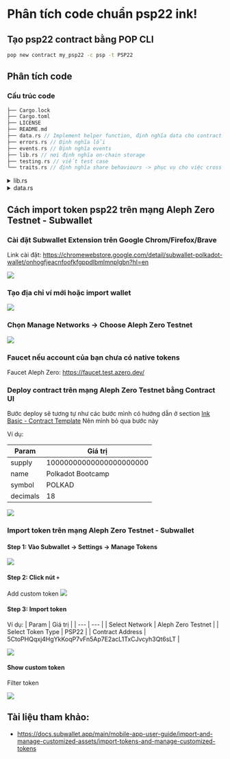 # Phân tích code chuẩn psp22 ink! 


## Tạo psp22 contract bằng POP CLI

```bash
pop new contract my_psp22 -c psp -t PSP22
```


## Phân tích code 

### Cấu trúc code 
```rust
├── Cargo.lock
├── Cargo.toml
├── LICENSE
├── README.md
├── data.rs // Implement helper function, định nghĩa data cho contract 
├── errors.rs // Định nghĩa lỗi 
├── events.rs // Định nghĩa events
├── lib.rs // nơi định nghĩa on-chain storage 
├── testing.rs // viết test case 
└── traits.rs // định nghĩa share behaviours -> phục vụ cho việc cross contract 
```



<details>
  <summary>lib.rs</summary>

```rust
#![cfg_attr(not(feature = "std"), no_std, no_main)]

mod data;
mod errors;
mod events;
mod testing;
mod traits;

pub use data::{PSP22Data, PSP22Event};
pub use errors::PSP22Error;
pub use events::{Approval, Transfer};
pub use traits::{PSP22Burnable, PSP22Metadata, PSP22Mintable, PSP22};

#[ink::contract]
mod token {
    use crate::{PSP22Data, PSP22Error, PSP22Event, PSP22Metadata, PSP22};
    use ink::prelude::{string::String, vec::Vec};

    // Định nghĩa on-chain storage 
    // Thêm PSP22Data định nghĩa ở data.rs 
    #[ink(storage)]
    pub struct Token {
        data: PSP22Data,
        name: Option<String>,
        symbol: Option<String>,
        decimals: u8,
    }

    impl Token {

        // Khởi tạo contract với total supply, name, symbol và token decimals 
        #[ink(constructor)]
        pub fn new(
            supply: u128,
            name: Option<String>,
            symbol: Option<String>,
            decimals: u8,
        ) -> Self {
            let (data, events) = PSP22Data::new(supply, Self::env().caller()); // (2)
            let contract = Self {
                data,
                name,
                symbol,
                decimals,
            };
            contract.emit_events(events);
            contract
        }

        // Helper function để emit event -> import event từ events.rs
        fn emit_events(&self, events: Vec<PSP22Event>) {
            for event in events {
                match event {
                    PSP22Event::Transfer(e) => self.env().emit_event(e),
                    PSP22Event::Approval(e) => self.env().emit_event(e),
                }
            }
        }
    }

    // Implement trait PSP22 (traits.rs) cho contract token 
    impl PSP22 for Token {

        // Lấy tổng cung hiện tại 
        #[ink(message)]
        fn total_supply(&self) -> u128 {
            self.data.total_supply()
        }


        // Lấy balance của 1 account 
        #[ink(message)]
        fn balance_of(&self, owner: AccountId) -> u128 {
            self.data.balance_of(owner)
        }

        // Số lượng token mà owner cho phép spender (bên thứ 3) sử dụng 

        #[ink(message)]
        fn allowance(&self, owner: AccountId, spender: AccountId) -> u128 {
            self.data.allowance(owner, spender)
        }

        // Transfer token của caller sang 1 account khác  
        #[ink(message)]
        fn transfer(
            &mut self,
            to: AccountId,
            value: u128,
            _data: Vec<u8>,
        ) -> Result<(), PSP22Error> {
            // Helper function
            let events = self.data.transfer(self.env().caller(), to, value)?;
            self.emit_events(events);
            Ok(())
        }

        // Chức năng `transferFrom` thường được sử dụng khi một tài khoản (owner) đã cấp quyền cho 
        // một tài khoản khác (thường là một hợp đồng thông minh gọi là spender ) để sử dụng token thay mặt cho tài khoản owner đó .

        #[ink(message)]
        fn transfer_from(
            &mut self,
            from: AccountId,
            to: AccountId,
            value: u128,
            _data: Vec<u8>,
        ) -> Result<(), PSP22Error> {
            let events = self
                .data
                .transfer_from(self.env().caller(), from, to, value)?;
            self.emit_events(events);
            Ok(())
        }

        // Cho phép spender sử dụng một lượng token nhất định mà owner cho phép 
        #[ink(message)]
        fn approve(&mut self, spender: AccountId, value: u128) -> Result<(), PSP22Error> {
            let events = self.data.approve(self.env().caller(), spender, value)?;
            self.emit_events(events);
            Ok(())
        }


        // Tăng lượng token cho phép mà spender có thể sử dụng 
        #[ink(message)]
        fn increase_allowance(
            &mut self,
            spender: AccountId,
            delta_value: u128,
        ) -> Result<(), PSP22Error> {
            let events = self
                .data
                .increase_allowance(self.env().caller(), spender, delta_value)?;
            self.emit_events(events);
            Ok(())
        }

        // Giảm lượng token cho phép mà spender có thể sử dụng 

        #[ink(message)]
        fn decrease_allowance(
            &mut self,
            spender: AccountId,
            delta_value: u128,
        ) -> Result<(), PSP22Error> {
            let events = self
                .data
                .decrease_allowance(self.env().caller(), spender, delta_value)?;
            self.emit_events(events);
            Ok(())
        }
    }

    // Implement trait metadata cho token 
    // Gồm có return token name , token symbol, token decimals 

    impl PSP22Metadata for Token {
        #[ink(message)]
        fn token_name(&self) -> Option<String> {
            self.name.clone()
        }
        #[ink(message)]
        fn token_symbol(&self) -> Option<String> {
            self.symbol.clone()
        }
        #[ink(message)]
        fn token_decimals(&self) -> u8 {
            self.decimals
        }
    }
}

```
</details>



<details>
  <summary>data.rs</summary>

```rust
use crate::errors::PSP22Error;
use crate::events::{Approval, Transfer};
use ink::prelude::string::String;
use ink::{
    prelude::{vec, vec::Vec},
    primitives::AccountId,
    storage::Mapping,
};

// Định nghĩa Events cho Transfer và Approval 
pub enum PSP22Event {
    Transfer(Transfer),
    Approval(Approval),
}



fn approval_event(owner: AccountId, spender: AccountId, amount: u128) -> PSP22Event {
    PSP22Event::Approval(Approval {
        owner,
        spender,
        amount,
    })
}

fn transfer_event(from: Option<AccountId>, to: Option<AccountId>, value: u128) -> PSP22Event {
    PSP22Event::Transfer(Transfer { from, to, value })
}


// Định nghĩa storage item -> on-chain storage 
#[ink::storage_item]
#[derive(Debug, Default)]
pub struct PSP22Data {
    total_supply: u128,
    balances: Mapping<AccountId, u128>,
    allowances: Mapping<(AccountId, AccountId), u128>,
}

// Helper function phục vụ cho implement READ/WRITE method 
impl PSP22Data {
    pub fn new(supply: u128, creator: AccountId) -> (PSP22Data, Vec<PSP22Event>) {
        let mut data: PSP22Data = Default::default();
        let events = data.mint(creator, supply).unwrap();
        (data, events)
    }


    pub fn total_supply(&self) -> u128 {
        self.total_supply
    }

    pub fn balance_of(&self, owner: AccountId) -> u128 {
        self.balances.get(owner).unwrap_or_default()
    }

    pub fn allowance(&self, owner: AccountId, spender: AccountId) -> u128 {
        self.allowances.get((owner, spender)).unwrap_or_default()
    }


    pub fn transfer(
        &mut self,
        caller: AccountId,
        to: AccountId,
        value: u128,
    ) -> Result<Vec<PSP22Event>, PSP22Error> {
        if caller == to || value == 0 {
            return Ok(vec![]);
        }
        let from_balance = self.balance_of(caller);
        if from_balance < value {
            return Err(PSP22Error::InsufficientBalance);
        }

        if from_balance == value {
            self.balances.remove(caller);
        } else {
            self.balances
                .insert(caller, &(from_balance.saturating_sub(value)));
        }
        let to_balance = self.balance_of(to);
        // Total supply is limited by u128.MAX so no overflow is possible
        self.balances
            .insert(to, &(to_balance.saturating_add(value)));
        Ok(vec![transfer_event(Some(caller), Some(to), value)])
    }

    pub fn transfer_from(
        &mut self,
        caller: AccountId,
        from: AccountId,
        to: AccountId,
        value: u128,
    ) -> Result<Vec<PSP22Event>, PSP22Error> {
        if from == to || value == 0 {
            return Ok(vec![]);
        }
        if caller == from {
            return self.transfer(caller, to, value);
        }

        let allowance = self.allowance(from, caller);
        if allowance < value {
            return Err(PSP22Error::InsufficientAllowance);
        }
        let from_balance = self.balance_of(from);
        if from_balance < value {
            return Err(PSP22Error::InsufficientBalance);
        }

        if allowance == value {
            self.allowances.remove((from, caller));
        } else {
            self.allowances
                .insert((from, caller), &(allowance.saturating_sub(value)));
        }

        if from_balance == value {
            self.balances.remove(from);
        } else {
            self.balances
                .insert(from, &(from_balance.saturating_sub(value)));
        }
        let to_balance = self.balance_of(to);
        // Total supply is limited by u128.MAX so no overflow is possible
        self.balances
            .insert(to, &(to_balance.saturating_add(value)));
        Ok(vec![
            approval_event(from, caller, allowance.saturating_sub(value)),
            transfer_event(Some(from), Some(to), value),
        ])
    }

    pub fn approve(
        &mut self,
        owner: AccountId,
        spender: AccountId,
        value: u128,
    ) -> Result<Vec<PSP22Event>, PSP22Error> {
        if owner == spender {
            return Ok(vec![]);
        }
        if value == 0 {
            self.allowances.remove((owner, spender));
        } else {
            self.allowances.insert((owner, spender), &value);
        }
        Ok(vec![approval_event(owner, spender, value)])
    }

    pub fn increase_allowance(
        &mut self,
        owner: AccountId,
        spender: AccountId,
        delta_value: u128,
    ) -> Result<Vec<PSP22Event>, PSP22Error> {
        if owner == spender || delta_value == 0 {
            return Ok(vec![]);
        }
        let allowance = self.allowance(owner, spender);
        let amount = allowance.saturating_add(delta_value);
        self.allowances.insert((owner, spender), &amount);
        Ok(vec![approval_event(owner, spender, amount)])
    }

    pub fn decrease_allowance(
        &mut self,
        owner: AccountId,
        spender: AccountId,
        delta_value: u128,
    ) -> Result<Vec<PSP22Event>, PSP22Error> {
        if owner == spender || delta_value == 0 {
            return Ok(vec![]);
        }
        let allowance = self.allowance(owner, spender);
        if allowance < delta_value {
            return Err(PSP22Error::InsufficientAllowance);
        }
        let amount = allowance.saturating_sub(delta_value);
        if amount == 0 {
            self.allowances.remove((owner, spender));
        } else {
            self.allowances.insert((owner, spender), &amount);
        }
        Ok(vec![approval_event(owner, spender, amount)])
    }

    pub fn mint(&mut self, to: AccountId, value: u128) -> Result<Vec<PSP22Event>, PSP22Error> {
        if value == 0 {
            return Ok(vec![]);
        }
        let new_supply = self
            .total_supply
            .checked_add(value)
            .ok_or(PSP22Error::Custom(String::from(
                "Max PSP22 supply exceeded. Max supply limited to 2^128-1.",
            )))?;
        self.total_supply = new_supply;
        let new_balance = self.balance_of(to).saturating_add(value);
        self.balances.insert(to, &new_balance);
        Ok(vec![transfer_event(None, Some(to), value)])
    }

    pub fn burn(&mut self, from: AccountId, value: u128) -> Result<Vec<PSP22Event>, PSP22Error> {
        if value == 0 {
            return Ok(vec![]);
        }
        let balance = self.balance_of(from);
        if balance < value {
            return Err(PSP22Error::InsufficientBalance);
        }
        if balance == value {
            self.balances.remove(from);
        } else {
            self.balances.insert(from, &(balance.saturating_sub(value)));
        }
        self.total_supply = self.total_supply.saturating_sub(value);
        Ok(vec![transfer_event(Some(from), None, value)])
    }
}


```
</details>






## Cách import token psp22 trên mạng Aleph Zero Testnet - Subwallet

### Cài đặt Subwallet Extension trên Google Chrom/Firefox/Brave

Link cài đặt: https://chromewebstore.google.com/detail/subwallet-polkadot-wallet/onhogfjeacnfoofkfgppdlbmlmnplgbn?hl=en

![](../assets/add_subwallet.png)

### Tạo địa chỉ ví mới hoặc import wallet 

![](../assets/import_wallet.png)

### Chọn Manage Networks -> Choose Aleph Zero Testnet

![](../assets/manage_network.png)


### Faucet nếu account của bạn chưa có native tokens

Faucet Aleph Zero: https://faucet.test.azero.dev/



### Deploy contract trên mạng Aleph Zero Testnet bằng Contract UI 

Bước deploy sẽ tương tự như các bước mình có hướng dẫn ở section [Ink Basic - Contract Template](../../ink_basic/contract_template#sử-dụng-contract-ui-deploy-trên-pop-network-testnet)
Nên mình bỏ qua bước này 

Ví dụ: 

| Param | Giá trị |
| --- | --- |
| supply | 10000000000000000000000  |
| name | Polkadot Bootcamp   |
| symbol | POLKAD  |
| decimals | 18  |

![](../assets/deploy_token.png)

### Import token trên mạng Aleph Zero Testnet - Subwallet

#### Step 1: Vào Subwallet -> Settings -> Manage Tokens 

![](../assets/manage_token.png)


#### Step 2: Click nút `+` 
Add custom token 
![](../assets/add_custom_token.png)


#### Step 3: Import token

Ví dụ:
| Param | Giá trị |
| --- | --- |
| Select Network | Aleph Zero Testnet  |
| Select Token Type | PSP22   |
| Contract Address | 5CtoPHQqxj4HgYkKoqP7vFn5Ap7E2acL1TxCJvcyh3Qt6sLT  |

![](../assets/import_token.png)


#### Show custom token 
Filter token 

![](../assets/filter_token.png)



## Tài liệu tham khảo:
+ https://docs.subwallet.app/main/mobile-app-user-guide/import-and-manage-customized-assets/import-tokens-and-manage-customized-tokens






